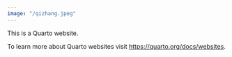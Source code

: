 ```yaml
---
image: "/qizhang.jpeg"
---
```


This is a Quarto website.

To learn more about Quarto websites visit <https://quarto.org/docs/websites>.
